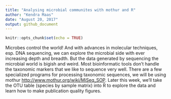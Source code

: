 ```yaml
---
title: "Analysing microbial communites with mothur and R"
author: "Kendra Maas"
date: "August 20, 2017"
output: github_document
---
```


```r
knitr::opts_chunk$set(echo = TRUE)
```
Microbes control the world! And with advances in molecular techniques, esp. DNA sequencing, we can explore the microbial side with ever increasing depth and breadth. But the data generated by sequencing the microbial world is bigish and weird. Most bioinformatic tools don't handle the taxonomic markers that we like to sequence very well. There are a few specialized programs for processing taxonomic sequences, we will be using mothur <http://www.mothur.org/wiki/MiSeq_SOP>. Later this week, we'll take the OTU table (species by sample matrix) into R to explore the data and learn how to make publication quality figures.
